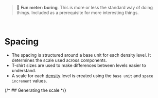 
<Meta title="Foundations/TODO:Spacing" />

> 🥱 **Fun meter: boring**. This is more or less the standard way of doing things. Included as a prerequisite for more interesting things.

<br />

# Spacing

- The spacing is structured around a base unit for each density level. It determines the scale used across components.
- T-shirt sizes are used to make differences between levels easier to understand.
- A scale for each [density](../?path=/docs/foundations-density--docs) level is created using the ```base unit``` and ```space increment``` values.

{/* ## Generating the scale */}
